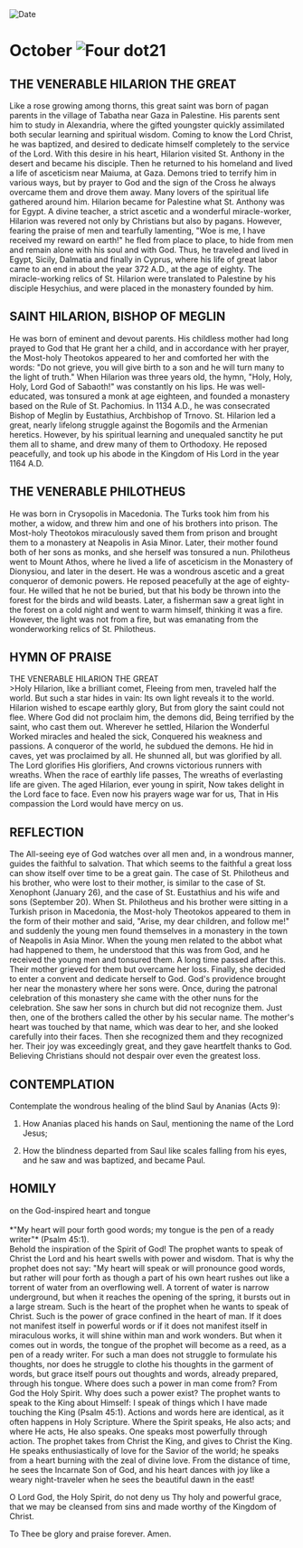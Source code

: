 
<RunningHead />
<Image src="/title-imprint.png" height={68} width={50} alt="Date" className="title-imprint"/>

# <div id="date">October <Image className="four-dot" src="/four-dot.png" height={15} width={15} alt="Four dot" />21</div>

## THE VENERABLE HILARION THE GREAT

Like a rose growing among thorns, this great saint was born of pagan parents in the village of Tabatha near Gaza in Palestine. His parents sent him to study in Alexandria, where the gifted youngster quickly assimilated both secular learning and spiritual wisdom. Coming to know the Lord Christ, he was baptized, and desired to dedicate himself completely to the service of the Lord. With this desire in his heart, Hilarion visited St. Anthony in the desert and became his disciple. Then he returned to his homeland and lived a life of asceticism near Maiuma, at Gaza. Demons tried to terrify him in various ways, but by prayer to God and the sign of the Cross he always overcame them and drove them away. Many lovers of the spiritual life gathered around him. Hilarion became for Palestine what St. Anthony was for Egypt. A divine teacher, a strict ascetic and a wonderful miracle-worker, Hilarion was revered not only by Christians but also by pagans. However, fearing the praise of men and tearfully lamenting, "Woe is me, I have received my reward on earth!" he fled from place to place, to hide from men and remain alone with his soul and with God. Thus, he traveled and lived in Egypt, Sicily, Dalmatia and finally in Cyprus, where his life of great labor came to an end in about the year 372 A.D., at the age of eighty. The miracle-working relics of St. Hilarion were translated to Palestine by his disciple Hesychius, and were placed in the monastery founded by him.

## SAINT HILARION, BISHOP OF MEGLIN

He was born of eminent and devout parents. His childless mother had long prayed to God that He grant her a child, and in accordance with her prayer, the Most-holy Theotokos appeared to her and comforted her with the words: "Do not grieve, you will give birth to a son and he will turn many to the light of truth." When Hilarion was three years old, the hymn, "Holy, Holy, Holy, Lord God of Sabaoth!" was constantly on his lips. He was well-educated, was tonsured a monk at age eighteen, and founded a monastery based on the Rule of St. Pachomius. In 1134 A.D., he was consecrated Bishop of Meglin by Eustathius, Archbishop of Trnovo. St. Hilarion led a great, nearly lifelong struggle against the Bogomils and the Armenian heretics. However, by his spiritual learning and unequaled sanctity he put them all to shame, and drew many of them to Orthodoxy. He reposed peacefully, and took up his abode in the Kingdom of His Lord in the year 1164 A.D.

## THE VENERABLE PHILOTHEUS

He was born in Crysopolis in Macedonia. The Turks took him from his mother, a widow, and threw him and one of his brothers into prison. The Most-holy Theotokos miraculously saved them from prison and brought them to a monastery at Neapolis in Asia Minor. Later, their mother found both of her sons as monks, and she herself was tonsured a nun. Philotheus went to Mount Athos, where he lived a life of asceticism in the Monastery of Dionysiou, and later in the desert. He was a wondrous ascetic and a great conqueror of demonic powers. He reposed peacefully at the age of eighty-four. He willed that he not be buried, but that his body be thrown into the forest for the birds and wild beasts. Later, a fisherman saw a great light in the forest on a cold night and went to warm himself, thinking it was a fire. However, the light was not from a fire, but was emanating from the wonderworking relics of St. Philotheus.


## HYMN OF PRAISE
<div style={{textAlign:'center', color:'crimson', fontWeight:'bold'}}>
THE VENERABLE HILARION THE GREAT
</div>
>Holy Hilarion, like a brilliant comet,  
Fleeing from men, traveled half the world.  
But such a star hides in vain:  
Its own light reveals it to the world.  
Hilarion wished to escape earthly glory,  
But from glory the saint could not flee.  
Where God did not proclaim him, the demons did,  
Being terrified by the saint, who cast them out.  
Wherever he settled, Hilarion the Wonderful  
Worked miracles and healed the sick,  
Conquered his weakness and passions.  
A conqueror of the world, he subdued the demons.  
He hid in caves, yet was proclaimed by all.  
He shunned all, but was glorified by all.  
The Lord glorifies His glorifiers,  
And crowns victorious runners with wreaths.  
When the race of earthly life passes,  
The wreaths of everlasting life are given.  
The aged Hilarion, ever young in spirit,  
Now takes delight in the Lord face to face.  
Even now his prayers wage war for us,  
That in His compassion the Lord would have mercy on us.  


## REFLECTION

The All-seeing eye of God watches over all men and, in a wondrous manner, guides the faithful to salvation. That which seems to the faithful a great loss can show itself over time to be a great gain. The case of St. Philotheus and his brother, who were lost to their mother, is similar to the case of St. Xenophont (January 26), and the case of St. Eustathius and his wife and sons (September 20). When St. Philotheus and his brother were sitting in a Turkish prison in Macedonia, the Most-holy Theotokos appeared to them in the form of their mother and said, "Arise, my dear children, and follow me!" and suddenly the young men found themselves in a monastery in the town of Neapolis in Asia Minor. When the young men related to the abbot what had happened to them, he understood that this was from God, and he received the young men and tonsured them. A long time passed after this. Their mother grieved for them but overcame her loss. Finally, she decided to enter a convent and dedicate herself to God. God's providence brought her near the monastery where her sons were. Once, during the patronal celebration of this monastery she came with the other nuns for the celebration. She saw her sons in church but did not recognize them. Just then, one of the brothers called the other by his secular name. The mother's heart was touched by that name, which was dear to her, and she looked carefully into their faces. Then she recognized them and they recognized her. Their joy was exceedingly great, and they gave heartfelt thanks to God. Believing Christians should not despair over even the greatest loss.
 

## CONTEMPLATION

Contemplate the wondrous healing of the blind Saul by Ananias (Acts 9):

1. How Ananias placed his hands on Saul, mentioning the name of the Lord Jesus;

2. How the blindness departed from Saul like scales falling from his eyes, and he saw and was baptized, and became Paul.


## HOMILY
<div style={{textAlign:'center', color:'crimson', fontWeight:'bold'}}>
on the God-inspired heart and tongue
</div>
<br />
<div style={{textAlign:'right'}}>
*"My heart will pour forth good words; my tongue is the pen of a ready writer"* (Psalm 45:1).
</div>
Behold the inspiration of the Spirit of God! The prophet wants to speak of Christ the Lord and his heart swells with power and wisdom. That is why the prophet does not say: "My heart will speak or will pronounce good words, but rather will pour forth as though a part of his own heart rushes out like a torrent of water from an overflowing well. A torrent of water is narrow underground, but when it reaches the opening of the spring, it bursts out in a large stream. Such is the heart of the prophet when he wants to speak of Christ. Such is the power of grace confined in the heart of man. If it does not manifest itself in powerful words or if it does not manifest itself in miraculous works, it will shine within man and work wonders. But when it comes out in words, the tongue of the prophet will become as a reed, as a pen of a ready writer. For such a man does not struggle to formulate his thoughts, nor does he struggle to clothe his thoughts in the garment of words, but grace itself pours out thoughts and words, already prepared, through his tongue. Where does such a power in man come from? From God the Holy Spirit. Why does such a power exist? The prophet wants to speak to the King about Himself: I speak of things which I have made touching the King (Psalm 45:1). Actions and words here are identical, as it often happens in Holy Scripture. Where the Spirit speaks, He also acts; and where He acts, He also speaks. One speaks most powerfully through action. The prophet takes from Christ the King, and gives to Christ the King. He speaks enthusiastically of love for the Savior of the world; he speaks from a heart burning with the zeal of divine love. From the distance of time, he sees the Incarnate Son of God, and his heart dances with joy like a weary night-traveler when he sees the beautiful dawn in the east!

O Lord God, the Holy Spirit, do not deny us Thy holy and powerful grace, that we may be cleansed from sins and made worthy of the Kingdom of Christ.

To Thee be glory and praise forever. Amen.